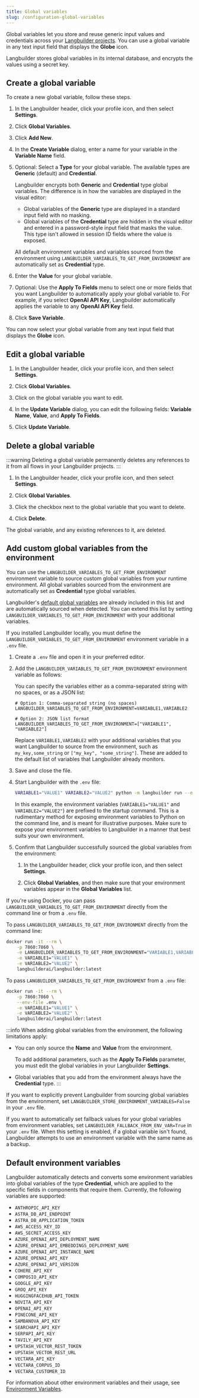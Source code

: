 ```yaml
---
title: Global variables
slug: /configuration-global-variables
---
```



Global variables let you store and reuse generic input values and credentials across your [Langbuilder projects](/concepts-flows#projects).
You can use a global variable in any text input field that displays the <Icon name="Globe" aria-hidden="true"/> **Globe** icon.

Langbuilder stores global variables in its internal database, and encrypts the values using a secret key.

## Create a global variable

To create a new global variable, follow these steps.

1. In the Langbuilder header, click your profile icon, and then select **Settings**.
2. Click **Global Variables**.

3. Click **Add New**.

4. In the **Create Variable** dialog, enter a name for your variable in the **Variable Name** field.

5. Optional: Select a **Type** for your global variable. The available types are **Generic** (default) and **Credential**.

   Langbuilder encrypts both **Generic** and **Credential** type global variables. The difference is in how the variables are displayed in the visual editor:

   * Global variables of the **Generic** type are displayed in a standard input field with no masking.
   * Global variables of the **Credential** type are hidden in the visual editor and entered in a password-style input field that masks the value. This type isn't allowed in session ID fields where the value is exposed.

   All default environment variables and variables sourced from the environment using `LANGBUILDER_VARIABLES_TO_GET_FROM_ENVIRONMENT` are automatically set as **Credential** type.

6. Enter the **Value** for your global variable.

7. Optional: Use the **Apply To Fields** menu to select one or more fields that you want Langbuilder to automatically apply your global variable to. For example, if you select **OpenAI API Key**, Langbuilder automatically applies the variable to any **OpenAI API Key** field.

8. Click **Save Variable**.

You can now select your global variable from any text input field that displays the <Icon name="Globe" aria-hidden="true"/> **Globe** icon.

## Edit a global variable

1. In the Langbuilder header, click your profile icon, and then select **Settings**.

2. Click **Global Variables**.

3. Click on the global variable you want to edit.

4. In the **Update Variable** dialog, you can edit the following fields: **Variable Name**, **Value**, and **Apply To Fields**.

5. Click **Update Variable**.

## Delete a global variable

:::warning
Deleting a global variable permanently deletes any references to it from all flows in your Langbuilder projects.
:::

1. In the Langbuilder header, click your profile icon, and then select **Settings**.

2. Click **Global Variables**.

3. Click the checkbox next to the global variable that you want to delete.

4. Click <Icon name="Trash2" aria-hidden="true"/> **Delete**.

The global variable, and any existing references to it, are deleted.

## Add custom global variables from the environment

You can use the `LANGBUILDER_VARIABLES_TO_GET_FROM_ENVIRONMENT` environment variable to source custom global variables from your runtime environment.
All global variables sourced from the environment are automatically set as **Credential** type global variables.

Langbuilder's [default global variables](#default-environment-variables) are already included in this list and are automatically sourced when detected.
You can extend this list by setting `LANGBUILDER_VARIABLES_TO_GET_FROM_ENVIRONMENT` with your additional variables.

<Tabs>
<TabItem value="local" label="Local" default>

If you installed Langbuilder locally, you must define the `LANGBUILDER_VARIABLES_TO_GET_FROM_ENVIRONMENT` environment variable in a `.env` file.

1. Create a `.env` file and open it in your preferred editor.

2. Add the `LANGBUILDER_VARIABLES_TO_GET_FROM_ENVIRONMENT` environment variable as follows:

   You can specify the variables either as a comma-separated string with no spaces, or as a JSON list:

   ```text
   # Option 1: Comma-separated string (no spaces)
   LANGBUILDER_VARIABLES_TO_GET_FROM_ENVIRONMENT=VARIABLE1,VARIABLE2

   # Option 2: JSON list format
   LANGBUILDER_VARIABLES_TO_GET_FROM_ENVIRONMENT=["VARIABLE1", "VARIABLE2"]
   ```

   Replace `VARIABLE1,VARIABLE2` with your additional variables that you want Langbuilder to source from the environment, such as `my_key,some_string` or `["my_key", "some_string"]`.
   These are added to the default list of variables that Langbuilder already monitors.

3. Save and close the file.

4. Start Langbuilder with the `.env` file:

   ```bash
   VARIABLE1="VALUE1" VARIABLE2="VALUE2" python -m langbuilder run --env-file .env
   ```

   In this example, the environment variables (`VARIABLE1="VALUE1"` and `VARIABLE2="VALUE2"`) are prefixed to the startup command.
   This is a rudimentary method for exposing environment variables to Python on the command line, and is meant for illustrative purposes.
   Make sure to expose your environment variables to Langbuilder in a manner that best suits your own environment.

5. Confirm that Langbuilder successfully sourced the global variables from the environment:

   1. In the Langbuilder header, click your profile icon, and then select **Settings**.

   2. Click **Global Variables**, and then make sure that your environment variables appear in the **Global Variables** list.

</TabItem>
<TabItem value="docker" label="Docker">

If you're using Docker, you can pass `LANGBUILDER_VARIABLES_TO_GET_FROM_ENVIRONMENT` directly from the command line or from a `.env` file.

To pass `LANGBUILDER_VARIABLES_TO_GET_FROM_ENVIRONMENT` directly from the command line:

```bash
docker run -it --rm \
    -p 7860:7860 \
    -e LANGBUILDER_VARIABLES_TO_GET_FROM_ENVIRONMENT="VARIABLE1,VARIABLE2" \
    -e VARIABLE1="VALUE1" \
    -e VARIABLE2="VALUE2" \
    langbuilderai/langbuilder:latest
```

To pass `LANGBUILDER_VARIABLES_TO_GET_FROM_ENVIRONMENT` from a `.env` file:

```bash
docker run -it --rm \
    -p 7860:7860 \
    --env-file .env \
    -e VARIABLE1="VALUE1" \
    -e VARIABLE2="VALUE2" \
    langbuilderai/langbuilder:latest
```

</TabItem>
</Tabs>

:::info
When adding global variables from the environment, the following limitations apply:

- You can only source the **Name** and **Value** from the environment.

  To add additional parameters, such as the **Apply To Fields** parameter, you must edit the global variables in your Langbuilder **Settings**.

- Global variables that you add from the environment always have the **Credential** type.
:::

If you want to explicitly prevent Langbuilder from sourcing global variables from the environment, set `LANGBUILDER_STORE_ENVIRONMENT_VARIABLES=False` in your `.env` file.

If you want to automatically set fallback values for your global variables from environment variables, set `LANGBUILDER_FALLBACK_FROM_ENV_VAR=True` in your `.env` file. When this setting is enabled, if a global variable isn't found, Langbuilder attempts to use an environment variable with the same name as a backup.

## Default environment variables

Langbuilder automatically detects and converts some environment variables into global variables of the type **Credential**, which are applied to the specific fields in components that require them. Currently, the following variables are supported:

- `ANTHROPIC_API_KEY`
- `ASTRA_DB_API_ENDPOINT`
- `ASTRA_DB_APPLICATION_TOKEN`
- `AWS_ACCESS_KEY_ID`
- `AWS_SECRET_ACCESS_KEY`
- `AZURE_OPENAI_API_DEPLOYMENT_NAME`
- `AZURE_OPENAI_API_EMBEDDINGS_DEPLOYMENT_NAME`
- `AZURE_OPENAI_API_INSTANCE_NAME`
- `AZURE_OPENAI_API_KEY`
- `AZURE_OPENAI_API_VERSION`
- `COHERE_API_KEY`
- `COMPOSIO_API_KEY`
- `GOOGLE_API_KEY`
- `GROQ_API_KEY`
- `HUGGINGFACEHUB_API_TOKEN`
- `NOVITA_API_KEY`
- `OPENAI_API_KEY`
- `PINECONE_API_KEY`
- `SAMBANOVA_API_KEY`
- `SEARCHAPI_API_KEY`
- `SERPAPI_API_KEY`
- `TAVILY_API_KEY`
- `UPSTASH_VECTOR_REST_TOKEN`
- `UPSTASH_VECTOR_REST_URL`
- `VECTARA_API_KEY`
- `VECTARA_CORPUS_ID`
- `VECTARA_CUSTOMER_ID`

For information about other environment variables and their usage, see [Environment Variables](/environment-variables).